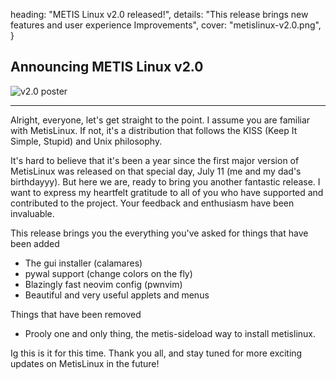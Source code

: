   heading: "METIS Linux v2.0 released!",
  details:
    "This release brings new features and user experience Improvements",
  cover: "metislinux-v2.0.png",
}

<div id='DocContent' class='news'> 

## Announcing METIS Linux v2.0

![v2.0 poster](/news/metislinux-v2.0.png)

<div my-1>
<hr/>

Alright, everyone, let's get straight to the point. I assume you are familiar
with MetisLinux. If not, it's a distribution that follows the KISS (Keep It
Simple, Stupid) and Unix philosophy. 

It's hard to believe that it's been a year since the first major version of
MetisLinux was released on that special day, July 11 (me and my dad's birthdayyy). But here we are, ready to
bring you another fantastic release. I want to express my heartfelt gratitude
to all of you who have supported and contributed to the project. Your feedback
and enthusiasm have been invaluable.



This release brings you the everything you've asked for
things that have been added

- The gui installer (calamares)
- pywal support (change colors on the fly)
- Blazingly fast neovim config (pwnvim)
- Beautiful and very useful applets and menus


Things that have been removed
- Prooly one and only thing, the metis-sideload way to install metislinux.

Ig this is it for this time. Thank you all, and stay tuned for more exciting updates on MetisLinux in the future!


</div>

</div>
